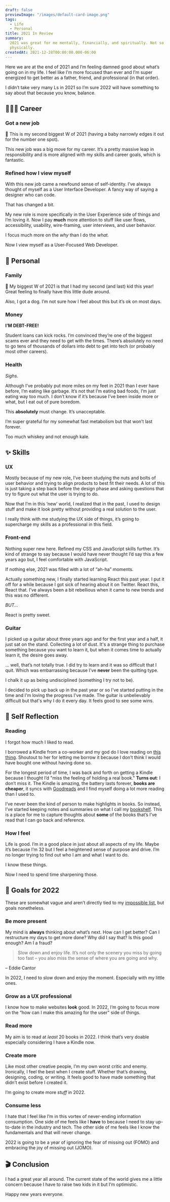 ```yaml
---
draft: false
previewImage: "/images/default-card-image.png"
tags:
  - Life
  - Personal
title: 2021 In Review
summary:
  2021 was great for me mentally, financially, and spiritually. Not so much
  physically.
createdAt: 2021-12-28T00:00:00.000-06:00
---
```


Here we are at the end of 2021 and I’m feeling damned good about what’s going on in my life. I feel like I’m more focused than ever and I’m super energized to get better as a father, friend, and professional (in that order).

<Note>
  I didn’t take very many Ls in 2021 so I’m sure 2022 will have something to say
  about that because you know, balance.
</Note>

## 👨🏾‍💻 Career

### Got a new job

<Note>
  🥈 This is my second biggest W of 2021 (having a baby narrowly edges it out
  for the number one spot).
</Note>

This new job was a big move for my career. It’s a pretty massive leap in responsibility and is more aligned with my skills and career goals, which is fantastic.

### Refined how I view myself

With this new job came a newfound sense of self-identity. I’ve always thought of myself as a User Interface Developer. A fancy way of saying a designer who can code.

That has changed a bit.

My new role is more specifically in the User Experience side of things and I’m loving it. Now I pay **much** more attention to stuff like user flows, accessibility, usability, wire-framing, user interviews, and user behavior.

I focus much more on the _why_ than I do the _what._

Now I view myself as a User-Focused Web Developer.

## 🐜 Personal

### Family

<Note>
  🥇 My biggest W of 2021 is that I had my second (and last) kid this year!
  Great feeling to finally have this little dude around.
</Note>

Also, I got a dog. I’m not sure how I feel about this but it’s ok on most days.

### Money

**I’M DEBT-FREE!**

Student loans can kick rocks. I’m convinced they’re one of the biggest scams ever and they need to get with the times. There’s absolutely no need to go tens of thousands of dollars into debt to get into tech (or probably most other careers).

### Health

_Sighs_.

Although I’ve probably put more miles on my feet in 2021 than I ever have before, I’m eating like garbage. It’s not that I’m eating bad foods, I’m just eating way too much. I don’t know if it’s because I’ve been inside more or what, but I eat out of pure boredom.

This **absolutely** must change. It’s unacceptable.

I’m super grateful for my somewhat fast metabolism but that won’t last forever.

Too much whiskey and not enough kale.

## ✨ Skills

### UX

Mostly because of my new role, I’ve been studying the nuts and bolts of user behavior and trying to align products to best fit their needs. A lot of this is just taking a step back before the design phase and asking questions that try to figure out what the user is trying to do.

Now that I’m in this ‘new’ world, I realized that in the past, I used to design stuff and make it look pretty without providing a real solution to the user.

I really think with me studying the UX side of things, it’s going to supercharge my skills as a professional in this field.

### Front-end

Nothing super new here. Refined my CSS and JavaScript skills further. It’s kind of strange to say because I would have never thought I’d say this a few years ago but, I feel comfortable with JavaScript.

If nothing else, 2021 was filled with a lot of “ah-ha” moments.

Actually something new, I finally started learning React this past year. I put it off for a while because I got sick of hearing about it on Twitter. React this, React that. I’ve always been a bit rebellious when it came to new trends and this was no different.

_BUT..._

React is pretty sweet.

### Guitar

I picked up a guitar about three years ago and for the first year and a half, it just sat on the stand. Collecting a lot of dust. It's a strange thing to purchase something because you want to learn it, but when it comes time to actually learn it, the desire goes away.

... well, that’s not totally true. I did try to learn and it was so difficult that I quit. Which was embarrassing because I’ve **never** been the quitting type.

I chalk it up as being undisciplined (something I try not to be).

I decided to pick up back up in the past year or so I've started putting in the time and I'm loving the progress I've made. The guitar is unbelievably difficult but that's why I do it every day. It feels good to see some wins.

## 🧞 Self Reflection

### Reading

I forgot how much I liked to read.

I borrowed a Kindle from a co-worker and my god do I love reading on [this thing](https://www.amazon.com/Introducing-kindle-paperwhite-Signature-Edition/dp/B08B495319/ref=sr_1_2?crid=39YT32V6M2LKO&keywords=paperwhite&qid=1640958969&sprefix=paperwhite%2Caps%2C235&sr=8-2). Shoutout to her for letting me borrow it because I don’t think I would have bought one without having done so.

For the longest period of time, I was back and forth on getting a Kindle because I thought I’d "miss the feeling of holding a real book." **Turns out**: I don’t miss it. The Kindle is amazing, the battery lasts forever, **books are cheaper**, it syncs with [Goodreads](https://www.goodreads.com/user/show/143010468-traek-wells) and I find myself doing a lot more reading than I used to.

I’ve never been the kind of person to make highlights in books. So instead, I’ve started keeping notes and summaries on what I call my [bookshelf](https://traekwells.com/bookshelf). This is a place for me to capture thoughts about **some** of the books that’s I’ve read that I can go back and reference.

### How I feel

Life is good. I’m in a good place in just about all aspects of my life. Maybe it’s because I’m 32 but I feel a heightened sense of purpose and drive. I’m no longer trying to find out who I am and what I want to do.

I know these things.

Now I need to spend time sharpening those.

## 🎯 Goals for 2022

These are somewhat vague and aren’t directly tied to my [impossible list](https://traekwells.com/journal/impossible-list), but goals nonetheless.

### Be more present

My mind is **always** thinking about what’s next. How can I get better? Can I restructure my days to get more done? Why did I say that? Is this good enough? Am I a fraud?

> Slow down and enjoy life. It’s not only the scenery you miss by going too fast – you also miss the sense of where you are going and why.

– Eddie Cantor

In 2022, I need to slow down and enjoy the moment. Especially with my little ones.

### Grow as a UX professional

I know how to make websites **look** good. In 2022, I’m going to focus more on the “how can I make this amazing for the user" side of things.

### Read more

My aim is to read at _least_ 20 books in 2022. I think that’s very doable especially considering I have a Kindle now.

### Create more

Like most other creative people, I’m my own worst critic and enemy. Ironically, I feel the best when I create stuff. Whether that’s drawing, designing, coding, or writing. It feels good to have made something that didn’t exist before I created it.

I’m going to create more _stuff_ in 2022.

### Consume less

I hate that I feel like I’m in this vortex of never-ending information consumption. One side of me feels like I **have** to because I need to stay up-to-date in the industry and tech. The other side of me feels like I know the fundamentals and that will never change.

2022 is going to be a year of ignoring the fear of missing out (FOMO) and embracing the joy of missing out (JOMO).

## 🎬 Conclusion

I had a great year all around. The current state of the world gives me a little concern because I have to raise two kids in it but I’m optimistic.

Happy new years everyone.
